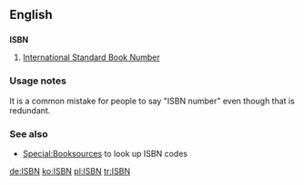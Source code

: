 ==English==

==={{initialism}}===
'''ISBN'''

# [[w:International Standard Book Number|International Standard Book Number]]

===Usage notes===
It is a common mistake for people to say "ISBN number" even though that is redundant.

===See also===
* [[Special:Booksources]] to look up ISBN codes

[[de:ISBN]]
[[ko:ISBN]]
[[pl:ISBN]]
[[tr:ISBN]]